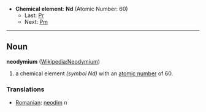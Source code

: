*'''Chemical element''': '''Nd''' (Atomic Number: 60)
**Last: [[Praseodymium|Pr]]
**Next: [[Promethium|Pm]]
----
== Noun ==
'''neodymium''' ([[en:Neodymium|Wikipedia:Neodymium]])

# a chemical element ''(symbol Nd)'' with an [[atomic number]] of 60.

===Translations===
*[[Romanian]]: [[neodim]] ''n''